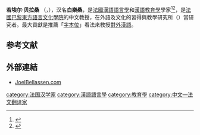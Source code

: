 {{Expand language|fr}}
'''若埃尔·贝拉桑''' （{{lang-fr|Joël Bellassen}}，{{Bd|1950年|5月27日}}），汉名'''白樂桑'''，是[[法國|法國]][[漢語語言學|漢語語言學]]和[[漢語教育學|漢語教育學]]學家<ref>{{Cite web|title=白乐桑：学汉字经常错过地铁站|url=https://ent.sina.com.cn/zz/2018-12-19/doc-ihmutuee0511226.shtml|access-date=2021-10-20|author=蒋肖斌|date=2018-12-19|last=|coauthors=陆宇|work=新浪|publisher=[[中国青年报|中国青年报]]|archive-date=2021-10-20|archive-url=https://web.archive.org/web/20211020120923/https://ent.sina.com.cn/zz/2018-12-19/doc-ihmutuee0511226.shtml|dead-url=no}}</ref><ref>{{Cite web|title=专访：“与汉语结缘改变了我的一生”——访法国首任汉语总督学白乐桑|url=http://www.xinhuanet.com/world/2019-03/24/c_1124275316.htm|access-date=2021-10-20|author=陈晨|date=2019-03-24|work=新华网|publisher=[[新华社|新华社]]|archive-date=2020-08-05|archive-url=https://web.archive.org/web/20200805221858/http://www.xinhuanet.com/world/2019-03/24/c_1124275316.htm|dead-url=no}}</ref>，是[[法國巴黎東方語言文化學院|法國巴黎東方語言文化學院]]的中文教授，在外語及文化的習得與教學研究所（{{lang|fr|PLIDAM}}）當研究者。最大貢獻是推薦「[[字本位|字本位]]」看法來教授[[對外漢語|對外漢語]]。

== 参考文献 ==
{{Reflist}}

== 外部連結 ==
* [http://JoelBellassen.com JoelBellassen.com] {{Wayback|url=http://joelbellassen.com/ |date=20210119020259 }}

{{法国汉学家}}
{{Authority control}}
{{DEFAULTSORT:Bellassen, Joel}}
[[category:法国汉学家|category:法国汉学家]]
[[category:漢語語言學|category:漢語語言學]]
[[category:教育學|category:教育學]]
[[category:中文—法文翻译家|category:中文—法文翻译家]]